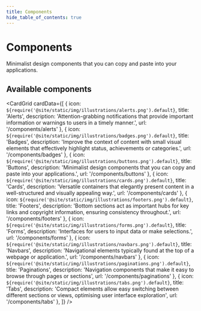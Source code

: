 ```yaml
---
title: Components
hide_table_of_contents: true
---
```



# Components

Minimalist design components that you can copy and paste into your applications.

## Available components

<CardGrid
 cardData={[
    {
      icon: `${require('@site/static/img/illustrations/alerts.png').default}`,
      title: 'Alerts',
      description: 'Attention-grabbing notifications that provide important information or warnings to users in a timely manner.',
      url: '/components/alerts'
    },
    {
      icon: `${require('@site/static/img/illustrations/badges.png').default}`,
      title: 'Badges',
      description: 'Improve the context of content with small visual elements that effectively highlight status, achievements or categories.',
      url: '/components/badges'
    },
    {
      icon: `${require('@site/static/img/illustrations/buttons.png').default}`,
      title: 'Buttons',
      description: 'Minimalist design components that you can copy and paste into your applications.',
      url: '/components/buttons'
    },
    {
      icon: `${require('@site/static/img/illustrations/cards.png').default}`,
      title: 'Cards',
      description: 'Versatile containers that elegantly present content in a well-structured and visually appealing way.',
      url: '/components/cards'
    },
    {
      icon: `${require('@site/static/img/illustrations/footers.png').default}`,
      title: 'Footers',
      description: 'Bottom sections act as important hubs for key links and copyright information, ensuring consistency throughout.',
      url: '/components/footers'
    },
    {
      icon: `${require('@site/static/img/illustrations/forms.png').default}`,
      title: 'Forms',
      description: 'Interfaces for users to input data or make selections.',
      url: '/components/forms'
    },
    {
      icon: `${require('@site/static/img/illustrations/navbars.png').default}`,
      title: 'Navbars',
      description: 'Navigational elements typically found at the top of a webpage or application.',
      url: '/components/navbars'
    },
    {
      icon: `${require('@site/static/img/illustrations/paginations.png').default}`,
      title: 'Paginations',
      description: 'Navigation components that make it easy to browse through pages or sections',
      url: '/components/paginations'
    },
    {
      icon: `${require('@site/static/img/illustrations/tabs.png').default}`,
      title: 'Tabs',
      description: 'Compact elements allow easy switching between different sections or views, optimising user interface exploration',
      url: '/components/tabs'
    },
 ]}
/>
